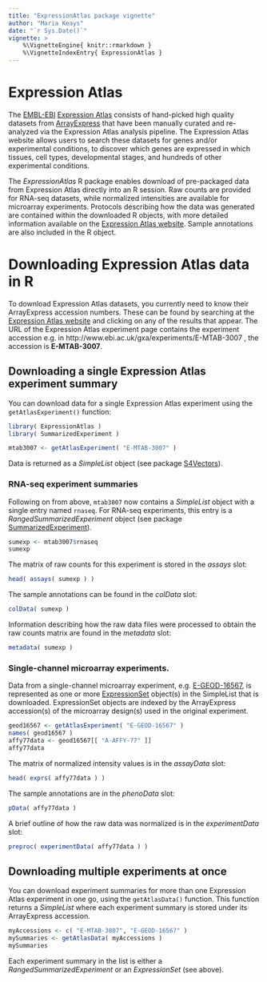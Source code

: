 ```yaml
---
title: "ExpressionAtlas package vignette"
author: "Maria Keays"
date: "`r Sys.Date()`"
vignette: >
    %\VignetteEngine{ knitr::rmarkdown }
    %\VignetteIndexEntry{ ExpressionAtlas }
---
```


# Expression Atlas

The [EMBL-EBI](http://www.ebi.ac.uk) [Expression
Atlas](http://www.ebi.ac.uk/gxa) consists of hand-picked high quality datasets
from [ArrayExpress](http://www.ebi.ac.uk/arrayexpress) that have been manually
curated and re-analyzed via the Expression Atlas analysis pipeline. The
Expression Atlas website allows users to search these datasets for genes and/or
experimental conditions, to discover which genes are expressed in which
tissues, cell types, developmental stages, and hundreds of other experimental
conditions.

The *ExpressionAtlas* R package enables download of pre-packaged data from
Expression Atlas directly into an R session. Raw counts are provided for
RNA-seq datasets, while normalized intensities are available for microarray
experiments. Protocols describing how the data was generated are contained within
the downloaded R objects, with more detailed information available on the
[Expression Atlas website](http://www.ebi.ac.uk/gxa). Sample annotations are
also included in the R object.

# Downloading Expression Atlas data in R

To download Expression Atlas datasets, you currently need to know their
ArrayExpress accession numbers. These can be found by searching at the
[Expression Atlas website](http://www.ebi.ac.uk/gxa) and clicking on any of the
results that appear. The URL of the Expression Atlas experiment page contains
the experiment accession e.g. in
http://www.ebi.ac.uk/gxa/experiments/E-MTAB-3007 , the accession is
**E-MTAB-3007**.

## Downloading a single Expression Atlas experiment summary

You can download data for a single Expression Atlas experiment using the
`getAtlasExperiment()` function:

```r
library( ExpressionAtlas )
library( SummarizedExperiment )

mtab3007 <- getAtlasExperiment( "E-MTAB-3007" )
```

Data is returned as a *SimpleList* object (see package
[S4Vectors](http://bioconductor.org/packages/release/bioc/html/S4Vectors.html)).

### RNA-seq experiment summaries

Following on from above, `mtab3007` now contains a *SimpleList* object 
with a single entry named `rnaseq`. For RNA-seq experiments, this entry is a
*RangedSummarizedExperiment* object (see package
[SummarizedExperiment](http://bioconductor.org/packages/release/bioc/html/SummarizedExperiment.html)).

```r
sumexp <- mtab3007$rnaseq
sumexp
```

The matrix of raw counts for this experiment is stored in the *assays* slot:

```r
head( assays( sumexp ) )
```

The sample annotations can be found in the *colData* slot:

```r
colData( sumexp )
```

Information describing how the raw data files were processed to obtain the raw
counts matrix are found in the *metadata* slot:

```r
metadata( sumexp )
```

### Single-channel microarray experiments.

Data from a single-channel microarray experiment, e.g.
[E-GEOD-16567](http://www.ebi.ac.uk/gxa/experiments/E-GEOD-16567), is
represented as one or more
[ExpressionSet](https://www.bioconductor.org/packages/release/bioc/vignettes/Biobase/inst/doc/ExpressionSetIntroduction.pdf)
object(s) in the SimpleList that is downloaded. ExpressionSet objects are
indexed by the ArrayExpress accession(s) of the microarray design(s) used in the
original experiment.

```r
geod16567 <- getAtlasExperiment( "E-GEOD-16567" )
names( geod16567 )
affy77data <- geod16567[[ "A-AFFY-77" ]]
affy77data
```

The matrix of normalized intensity values is in the *assayData* slot:

```r
head( exprs( affy77data ) )
```

The sample annotations are in the *phenoData* slot:

```r
pData( affy77data )
```

A brief outline of how the raw data was normalized is in the *experimentData* slot:

```r
preproc( experimentData( affy77data ) )
```

## Downloading multiple experiments at once

You can download experiment summaries for more than one Expression Atlas
experiment in one go, using the `getAtlasData()` function. This function
returns a *SimpleList* where each experiment summary is stored under its
ArrayExpress accession.

```r
myAccessions <- c( "E-MTAB-3007", "E-GEOD-16567" )
mySummaries <- getAtlasData( myAccessions )
mySummaries
```

Each experiment summary in the list is either a *RangedSummarizedExperiment* or
an *ExpressionSet* (see above).
